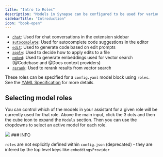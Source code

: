 ```yaml
---
title: "Intro to Roles"
description: "Models in Synapse can be configured to be used for various roles in the extension."
sidebarTitle: "Introduction"
icon: "book-open"
---
```


- [`chat`](/customize/model-roles/chat): Used for chat conversations in the extension sidebar
- [`autocomplete`](/customize/model-roles/autocomplete): Used for autocomplete code suggestions in the editor
- [`edit`](/customize/model-roles/edit): Used to generate code based on edit prompts
- [`apply`](/customize/model-roles/apply): Used to decide how to apply edits to a file
- [`embed`](/customize/model-roles/embeddings): Used to generate embeddings used for vector search (@Codebase and @Docs context providers)
- [`rerank`](/customize/model-roles/reranking): Used to rerank results from vector search

These roles can be specified for a `config.yaml` model block using `roles`. See the [YAML Specification](/reference#models) for more details.

## Selecting model roles

You can control which of the models in your assistant for a given role will be currently used for that role. Above the main input, click the 3 dots and then the cube icon to expand the `Models` section. Then you can use the dropdowns to select an active model for each role.

<Frame>
  <img src="/images/settings-model-roles-5e5f8a6bd9137b70cf94178a7e45847c.png" />
</Frame>

<Note>
  ### INFO

`roles` are not explicitly defined within `config.json` (deprecated) - they are infered by the top level keys like `embeddingsProvider`

</Note>
